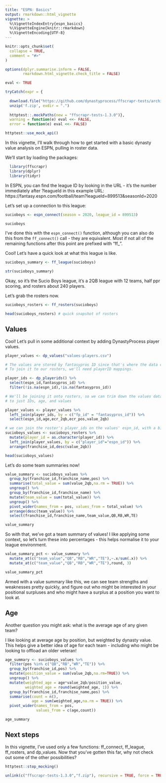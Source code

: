 ---
title: "ESPN: Basics"
output: rmarkdown::html_vignette
vignette: >
  %\VignetteIndexEntry{espn_basics}
  %\VignetteEngine{knitr::rmarkdown}
  %\VignetteEncoding{UTF-8}
---

```{r, include = FALSE}
knitr::opts_chunk$set(
  collapse = TRUE,
  comment = "#>"
)

options(dplyr.summarise.inform = FALSE,
        rmarkdown.html_vignette.check_title = FALSE)

eval <- TRUE

tryCatch(expr = {
  
  download.file("https://github.com/dynastyprocess/ffscrapr-tests/archive/1.3.0.zip","f.zip")
  unzip('f.zip', exdir = ".")
  
  httptest::.mockPaths(new = "ffscrapr-tests-1.3.0")},
  warning = function(e) eval <<- FALSE,
  error = function(e) eval <<- FALSE)

httptest::use_mock_api()
```

In this vignette, I'll walk through how to get started with a basic dynasty value analysis on ESPN, pulling in roster data.

We'll start by loading the packages:

```{r setup, message=FALSE, eval = eval}
  library(ffscrapr)
  library(dplyr)
  library(tidyr)
```

In ESPN, you can find the league ID by looking in the URL - it's the number immediately after ?leagueId in this example URL: https://fantasy.espn.com/football/team?leagueId=899513&seasonId=2020

Let's set up a connection to this league: 

```{r eval = eval}
sucioboys <- espn_connect(season = 2020, league_id = 899513)

sucioboys
```

I've done this with the `espn_connect()` function, although you can also do this from the `ff_connect()` call - they are equivalent. Most if not all of the remaining functions after this point are prefixed with "ff_".

Cool! Let's have a quick look at what this league is like.

```{r eval = eval}
sucioboys_summary <- ff_league(sucioboys)

str(sucioboys_summary)
```

Okay, so it's the Sucio Boys league, it's a 2QB league with 12 teams, half ppr scoring, and rosters about 240 players. 

Let's grab the rosters now. 

```{r eval = eval}
sucioboys_rosters <- ff_rosters(sucioboys)

head(sucioboys_rosters) # quick snapshot of rosters
```

## Values

Cool! Let's pull in some additional context by adding DynastyProcess player values. 

```{r eval = eval}
player_values <- dp_values("values-players.csv")

# The values are stored by fantasypros ID since that's where the data comes from. 
# To join it to our rosters, we'll need playerID mappings.

player_ids <- dp_playerids() %>% 
  select(espn_id,fantasypros_id) %>% 
  filter(!is.na(espn_id),!is.na(fantasypros_id))

# We'll be joining it onto rosters, so we can trim down the values dataframe
# to just IDs, age, and values

player_values <- player_values %>% 
  left_join(player_ids, by = c("fp_id" = "fantasypros_id")) %>% 
  select(espn_id,age,ecr_2qb,ecr_pos,value_2qb)

# we can join the roster's player_ids on the values' espn_id, with a bit of a type conversion first
sucioboys_values <- sucioboys_rosters %>% 
  mutate(player_id = as.character(player_id)) %>% 
  left_join(player_values, by = c("player_id"="espn_id")) %>% 
  arrange(franchise_id,desc(value_2qb))

head(sucioboys_values)
```

Let's do some team summaries now!

```{r eval = eval}
value_summary <- sucioboys_values %>% 
  group_by(franchise_id,franchise_name,pos) %>% 
  summarise(total_value = sum(value_2qb,na.rm = TRUE)) %>%
  ungroup() %>% 
  group_by(franchise_id,franchise_name) %>% 
  mutate(team_value = sum(total_value)) %>% 
  ungroup() %>% 
  pivot_wider(names_from = pos, values_from = total_value) %>% 
  arrange(desc(team_value)) %>% 
  select(franchise_id,franchise_name,team_value,QB,RB,WR,TE)

value_summary
```

So with that, we've got a team summary of values! I like applying some context, so let's turn these into percentages - this helps normalise it to your league environment.

```{r eval = eval}
value_summary_pct <- value_summary %>% 
  mutate_at(c("team_value","QB","RB","WR","TE"),~.x/sum(.x)) %>% 
  mutate_at(c("team_value","QB","RB","WR","TE"),round, 3)

value_summary_pct
```

Armed with a value summary like this, we can see team strengths and weaknesses pretty quickly, and figure out who might be interested in your positional surpluses and who might have a surplus at a position you want to look at.

## Age
Another question you might ask: what is the average age of any given team?

I like looking at average age by position, but weighted by dynasty value. This helps give a better idea of age for each team - including who might be looking to offload an older veteran!

```{r eval = eval}
age_summary <- sucioboys_values %>% 
  filter(pos %in% c("QB","RB","WR","TE")) %>% 
  group_by(franchise_id,pos) %>% 
  mutate(position_value = sum(value_2qb,na.rm=TRUE)) %>% 
  ungroup() %>% 
  mutate(weighted_age = age*value_2qb/position_value,
         weighted_age = round(weighted_age, 1)) %>% 
  group_by(franchise_id,franchise_name,pos) %>% 
  summarise(count = n(),
            age = sum(weighted_age,na.rm = TRUE)) %>% 
  pivot_wider(names_from = pos,
              values_from = c(age,count))

age_summary
```

## Next steps

In this vignette, I've used only a few functions: ff_connect, ff_league, ff_rosters, and dp_values. Now that you've gotten this far, why not check out some of the other possibilities?

```{r include = FALSE}
httptest::stop_mocking()

unlink(c("ffscrapr-tests-1.3.0","f.zip"), recursive = TRUE, force = TRUE)
```

